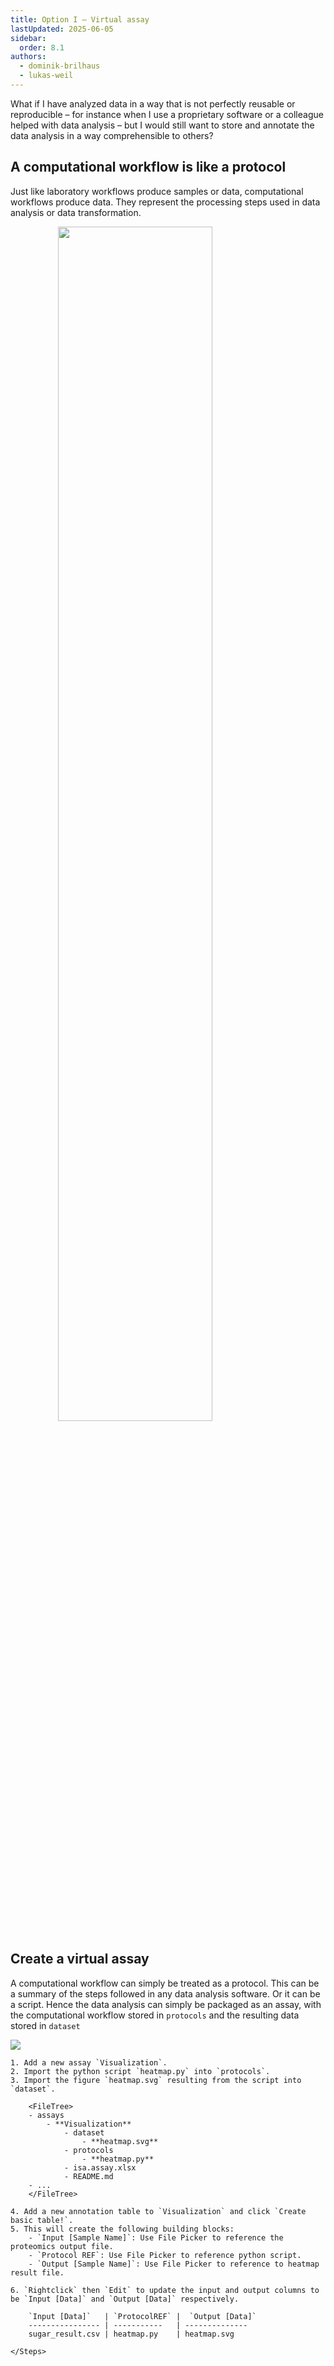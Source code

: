 ```yaml
---
title: Option I – Virtual assay
lastUpdated: 2025-06-05
sidebar:
  order: 8.1
authors:
  - dominik-brilhaus
  - lukas-weil
---
```



<ViolaSays>
What if I have analyzed data in a way that is not perfectly reusable or reproducible – for instance when I use a proprietary software or a colleague helped with data analysis – but I would still want to store and annotate the data analysis in a way comprehensible to others? 
</ViolaSays>

## A computational workflow is like a protocol

Just like laboratory workflows produce samples or data, computational workflows produce data. They represent the processing steps used in data analysis or data transformation. 


<img src={Workflows2.src} style="width:70%; display: block; margin: auto;" />

## Create a virtual assay

A computational workflow can simply be treated as a protocol. This can be a summary of the steps followed in any data analysis software. Or it can be a script.
Hence the data analysis can simply be packaged as an assay, with the computational workflow stored in `protocols` and the resulting data stored in `dataset`

![](@images/start-here/arc-prototypic-workflows-virtual.svg)


<Card icon="pen" title="ARCitect">
    <Steps>

    1. Add a new assay `Visualization`. 
    2. Import the python script `heatmap.py` into `protocols`.
    3. Import the figure `heatmap.svg` resulting from the script into `dataset`.

        <FileTree>
        - assays
            - **Visualization**
                - dataset
                    - **heatmap.svg**
                - protocols
                    - **heatmap.py**
                - isa.assay.xlsx
                - README.md
        - ...
        </FileTree>

    4. Add a new annotation table to `Visualization` and click `Create basic table!`.
    5. This will create the following building blocks:
        - `Input [Sample Name]`: Use File Picker to reference the proteomics output file.
        - `Protocol REF`: Use File Picker to reference python script.
        - `Output [Sample Name]`: Use File Picker to reference to heatmap result file.

    6. `Rightclick` then `Edit` to update the input and output columns to be `Input [Data]` and `Output [Data]` respectively.

        `Input [Data]`	 | `ProtocolREF` |  `Output [Data]`
        ---------------- | -----------   | -------------- 
        sugar_result.csv | heatmap.py    | heatmap.svg

    </Steps>
</Card>
